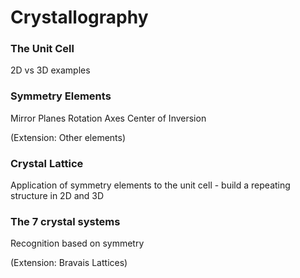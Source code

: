 # Crystallography

### The Unit Cell

2D vs 3D examples

### Symmetry Elements

Mirror Planes
Rotation Axes
Center of Inversion

(Extension: Other elements)

### Crystal Lattice

Application of symmetry elements to the unit cell - build a repeating structure in 2D and 3D

### The 7 crystal systems

Recognition based on symmetry

(Extension: Bravais Lattices)
